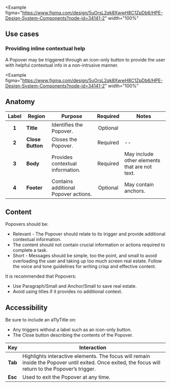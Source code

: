 
<Example
  figma="https://www.figma.com/design/5uOrsL2qk8XwwH8C1ZpDb6/HPE-Design-System-Components?node-id=34141-2"
  width="100%"
>
  <PopoverSimpleExample />
</Example>

## Use cases

### Providing inline contextual help

A Popover may be triggered through an icon-only button to provide the user with helpful contextual info in a non-intrusive manner.

<Example
  figma="https://www.figma.com/design/5uOrsL2qk8XwwH8C1ZpDb6/HPE-Design-System-Components?node-id=34141-2"
  width="100%"
>
  <PopoverInlineExample />
</Example>

## Anatomy

<Example caption="Diagram illustrating the 4 parts of a Popover." plain>
  <PopoverAnatomy />
</Example>

| Label  | Region                  | Purpose                               | Required | Notes                                               |
| :----: | ----------------------- | ------------------------------------- | :------: | --------------------------------------------------- |
| **1**  | **Title**               | Identifies the Popover.               | Optional |                                                     |
| **2**  | **Close Button**        | Closes the Popover.                   | Required | --                                                  |
| **3**  | **Body**                | Provides contextual information.      | Required | May include other elements that are not text.       |
| **4**  | **Footer**              | Contains additional Popover actions.  | Optional | May contain anchors.                                |

## Content
Popovers should be:
- Relevant - The Popover should relate to its trigger and provide additional contextual information.
- The content should not contain crucial information or actions required to complete a task.
- Short -  Messages should be simple, too the point, and small to avoid overloading the user and taking up too much screen real estate. Follow the voice and tone guidelines for writing crisp and effective content.

It is recommended that Popovers:
- Use Paragraph/Small and Anchor/Small to save real estate.
- Avoid using titles if it provides no additional context.

## Accessibility
Be sure to include an a11yTitle on:
- Any triggers without a label such as an icon-only button. 
- The Close button describing the contents of the Popover.

| Key                   | Interaction                                                                                                                                          |
| --------------------- | ---------------------------------------------------------------------------------------------------------------------------------------------------- |
| **Tab**               | Highlights interactive elements. The focus will remain inside the Popover until exited. Once exited, the focus will return to the Popover’s trigger. |
| **Esc**               | Used to exit the Popover at any time.                                                                                                                    |                                                                                                    |
